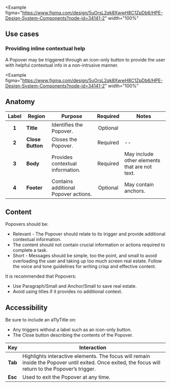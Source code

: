 
<Example
  figma="https://www.figma.com/design/5uOrsL2qk8XwwH8C1ZpDb6/HPE-Design-System-Components?node-id=34141-2"
  width="100%"
>
  <PopoverSimpleExample />
</Example>

## Use cases

### Providing inline contextual help

A Popover may be triggered through an icon-only button to provide the user with helpful contextual info in a non-intrusive manner.

<Example
  figma="https://www.figma.com/design/5uOrsL2qk8XwwH8C1ZpDb6/HPE-Design-System-Components?node-id=34141-2"
  width="100%"
>
  <PopoverInlineExample />
</Example>

## Anatomy

<Example caption="Diagram illustrating the 4 parts of a Popover." plain>
  <PopoverAnatomy />
</Example>

| Label  | Region                  | Purpose                               | Required | Notes                                               |
| :----: | ----------------------- | ------------------------------------- | :------: | --------------------------------------------------- |
| **1**  | **Title**               | Identifies the Popover.               | Optional |                                                     |
| **2**  | **Close Button**        | Closes the Popover.                   | Required | --                                                  |
| **3**  | **Body**                | Provides contextual information.      | Required | May include other elements that are not text.       |
| **4**  | **Footer**              | Contains additional Popover actions.  | Optional | May contain anchors.                                |

## Content
Popovers should be:
- Relevant - The Popover should relate to its trigger and provide additional contextual information.
- The content should not contain crucial information or actions required to complete a task.
- Short -  Messages should be simple, too the point, and small to avoid overloading the user and taking up too much screen real estate. Follow the voice and tone guidelines for writing crisp and effective content.

It is recommended that Popovers:
- Use Paragraph/Small and Anchor/Small to save real estate.
- Avoid using titles if it provides no additional context.

## Accessibility
Be sure to include an a11yTitle on:
- Any triggers without a label such as an icon-only button. 
- The Close button describing the contents of the Popover.

| Key                   | Interaction                                                                                                                                          |
| --------------------- | ---------------------------------------------------------------------------------------------------------------------------------------------------- |
| **Tab**               | Highlights interactive elements. The focus will remain inside the Popover until exited. Once exited, the focus will return to the Popover’s trigger. |
| **Esc**               | Used to exit the Popover at any time.                                                                                                                    |                                                                                                    |
